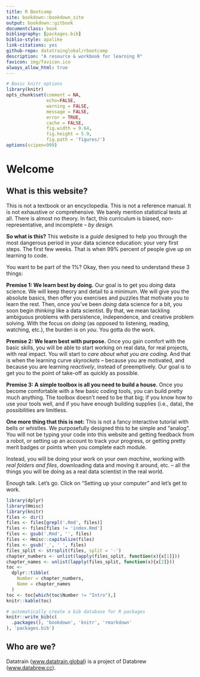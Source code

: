```yaml
---
title: R Bootcamp
site: bookdown::bookdown_site
output: bookdown::gitbook
documentclass: book
bibliography: [packages.bib]
biblio-style: apalike
link-citations: yes
github-repo: datatrainglobal/rbootcamp
description: "A resource & workbook for learning R"
favicon: img/favicon.ico
always_allow_html: true
---
```


```r
# Basic knitr options
library(knitr)
opts_chunk$set(comment = NA, 
               echo=FALSE,
               warning = FALSE, 
               message = FALSE, 
               error = TRUE, 
               cache = FALSE,
               fig.width = 9.64,
               fig.height = 5.9,
               fig.path = 'figures/')
options(scipen=999)
```

# Welcome

## What is this website? {.unnumbered}

This is not a textbook or an encyclopedia. This is not a reference manual. It is not exhaustive or comprehensive. We barely mention statistical tests at all. There is almost no theory. In fact, this curriculum is biased, non-representative, and incomplete -- *by design.*

**So what is this?** This website is a *guide* designed to help you through the most dangerous period in your data science education: your very first steps. The first few weeks. That is when 99% percent of people give up on learning to code.

You want to be part of the 1%? Okay, then you need to understand these 3 things:

**Premise 1: We learn best by doing.** Our goal is to get you *doing* data science. We will keep theory and detail to a minimum. We will give you the absolute basics, then offer you exercises and puzzles that motivate you to learn the rest. Then, once you've been *doing* data science for a bit, you soon begin *thinking* like a data scientist. By that, we mean tackling ambiguous problems with persistence, independence, and creative problem solving. With the focus on *doing* (as opposed to listening, reading, watching, etc.), the burden is on *you*. You gotta do the work.

**Premise 2: We learn best with purpose.** Once you gain comfort with the basic skills, you will be able to start working on real data, for real projects, with real impact. You will start to *care about what you are coding*. And that is when the learning curve *skyrockets* -- because you are motivated, and because you are learning *reactively*, instead of preemptively. Our goal is to get you to the point of take-off as quickly as possible.

**Premise 3: A simple toolbox is all you need to build a house.** Once you become comfortable with a few basic coding tools, you can build pretty much anything. The toolbox doesn't need to be that big; if you know how to use your tools well, and if you have enough building supplies (i.e., data), the possibilities are limitless.

**One more thing that this is not:** This is not a fancy interactive tutorial with bells or whistles. We purposefully designed this to be simple and "analog". You will not be typing your code into this website and getting feedback from a robot, or setting up an account to track your progress, or getting pretty merit badges or points when you complete each module.

Instead, you will be doing your work on your *own machine*, working with *real folders and files*, downloading data and moving it around, etc. -- all the things you will be doing as a real data scientist in the real world.

Enough talk. Let's go. Click on "Setting up your computer" and let's get to work.


```r
library(dplyr)
library(Hmisc)
library(knitr)
files <- dir()
files <- files[grepl('.Rmd', files)]
files <- files[files != 'index.Rmd']
files <- gsub('.Rmd', '', files)
files <- Hmisc::capitalize(files)
files <- gsub('_', ' ', files)
files_split <- strsplit(files, split = '-')
chapter_numbers <- unlist(lapply(files_split, function(x){x[1]}))
chapter_names <- unlist(lapply(files_split, function(x){x[2]}))
toc <-
  dplyr::tibble(
    Number = chapter_numbers,
    Name = chapter_names
  )
toc <- toc[which(toc$Number != "Intro"),]
knitr::kable(toc)
```

```r
# automatically create a bib database for R packages
knitr::write_bib(c(
  .packages(), 'bookdown', 'knitr', 'rmarkdown'
), 'packages.bib')
```

## Who are we? {.unnumbered}

Datatrain ([www.datatrain.global](https://datatrain.global)) is a project of Databrew ([www.databrew.cc](https://databrew.cc)).
